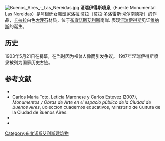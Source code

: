 [[File:Buenos_Aires_-_Las_Nereidas.jpg|right]]
'''涅瑞伊得斯喷泉'''（Fuente Monumental Las Nereidas）是[[阿根廷|阿根廷]]女雕塑家洛拉·莫拉（莫拉·多洛雷斯·埃尔南德斯）的作品，[[卡拉拉|卡拉拉]]白色[[大理石|大理石]]材质，位于[[布宜诺斯艾利斯|布宜诺斯艾利斯]]南岸. 表现[[涅瑞伊得斯|涅瑞伊得斯]]见证[[维纳斯|维纳斯]]的诞生。

==历史==
1903年5月21日在{{link-es|哥伦布公园|Parque Colón (Buenos Aires)}}揭幕，在当时因为裸体人像而引发争议。 1997年涅瑞伊得斯喷泉被列为国家历史古迹。

== 参考文献 ==
<references />
* {{cite book| title = Escultura y Poder | author = María del Cármen Magaz | publisher = "Serie Arte" de Acervo Editora Argentina| id = ISBN 978-987-23100-2-8| year = 2007 }}
* Carlos María Toto, Leticia Maronese y Carlos Estevez (2007), ''Monumentos y Obras de Arte en el espacio público de la Ciudad de Buenos Aires'', Colección cuadernos educativos, Ministerio de Cultura de la Ciudad de Buenos Aires.
* {{cite book| title = Guía Patrimonio Cultural de Buenos Aires | author = Nani A. Incollá (Idea, Coordinación General y Dirección Editorial) | publisher = Dirección General de Patrimonio
| id = ISBN 987-1037-33-3| year = 2003 }}
* {{cite book| title = La Alameda, El primer paseo de la ciudad | author = | publisher = Revista Buenos Aires nos cuenta  nº 10| id = | year = 1994
 }}

{{Commonscat|Lola Mora|Lola Mora}}
{{Coord|34|37|1|S|58|21|24.3|W|type:landmark|display=title}}
[[Category:布宜诺斯艾利斯建筑物|Category:布宜诺斯艾利斯建筑物]]